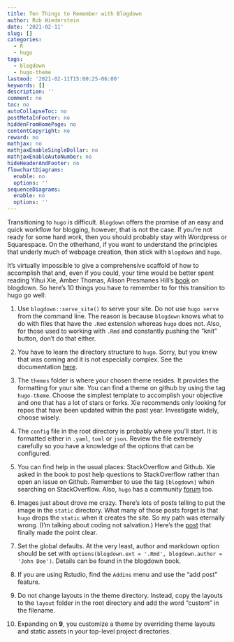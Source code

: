 ```yaml
---
title: Ten Things to Remember with Blogdown
author: Rob Wiederstein
date: '2021-02-11'
slug: []
categories:
  - R
  - hugo
tags:
  - blogdown
  - hugo-theme
lastmod: '2021-02-11T15:00:25-06:00'
keywords: []
description: ''
comment: no
toc: no
autoCollapseToc: no
postMetaInFooter: no
hiddenFromHomePage: no
contentCopyright: no
reward: no
mathjax: no
mathjaxEnableSingleDollar: no
mathjaxEnableAutoNumber: no
hideHeaderAndFooter: no
flowchartDiagrams:
  enable: no
  options: ''
sequenceDiagrams:
  enable: no
  options: ''
---
```


Transitioning to `hugo` is difficult.  `Blogdown` offers the promise of an easy and quick workflow for blogging, however, that is not the case.  If you're not ready for some hard work, then you should probably stay with Wordpress or Squarespace.  On the otherhand, if you want to understand the principles that underly much of webpage creation, then stick with `blogdown` and `hugo`.

It's virtually impossible to give a comprehensive scaffold of how to accomplish that and, even if you could, your time would be better spent reading Yihui Xie, Amber Thomas, Alison Presmanes Hill's [book](https://bookdown.org/yihui/blogdown/) on blogdown.  So here's 10 things you have to remember to for this transition to hugo go well:

1. Use `blogdown::serve_site()` to serve your site.  Do not use `hugo serve` from the command line.  The reason is because `blogdown` knows what to do with files that have the `.Rmd` extension whereas `hugo` does not. Also, for those used to working with `.Rmd` and constantly pushing the "knit" button, don't do that either.

2.  You have to learn the directory structure to `hugo`.  Sorry, but you knew that was coming and it is not especially complex.  See the documentation [here](https://gohugo.io/getting-started/directory-structure/).

3. The `themes` folder is where your chosen theme resides.  It provides the formatting for your site.  You can find a theme on github by using the tag `hugo-theme`.  Choose the simplest template to accomplish your objective and one that has a lot of stars or forks. Xie recommends only looking for repos that have been updated within the past year.  Investigate widely, choose wisely.

4. The `config` file in the root directory is probably where you'll start.  It is formatted either in `.yaml`, `toml` or `json`.  Review the file extremely carefully so you have a knowledge of the options that can be configured.

5. You can find help in the usual places:  StackOverflow and Github.  Xie asked in the book to post help questions to StackOverflow rather than open an issue on Github. Remember to use the tag `[blogdown]` when searching on StackOverflow.  Also, `hugo` has a community [forum](https://discourse.gohugo.io) too.

6.  Images just about drove me crazy.  There's lots of posts telling to put the image in the `static` directory.  What many of those posts forget is that `hugo` drops the `static` when it creates the site.  So my path was eternally wrong. (I'm talking about coding not salvation.)  Here's the [post](https://discourse.gohugo.io/t/image-path/1721) that finally made the point clear.

7.  Set the global defaults. At the very least, author and markdown option should be set with `options(blogdown.ext = '.Rmd', blogdown.author = 'John Doe')`. Details can be found in the blogdown book.

8. If you are using Rstudio, find the `Addins` menu and use the "add post" feature.

9.  Do not change layouts in the theme directory.  Instead, copy the layouts to the `layout` folder in the root directory and add the word "custom" in the filename.

10. Expanding on **9**, you customize a theme by overriding theme layouts and static assets in your top-level project directories.
